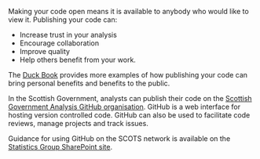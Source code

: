<!-- Code published publicly on GitHub -->

Making your code open means it is available to anybody who would like to view it. Publishing your code can:

-   Increase trust in your analysis
-   Encourage collaboration
-   Improve quality
-   Help others benefit from your work.

The [Duck Book](https://best-practice-and-impact.github.io/qa-of-code-guidance/project_documentation.html#open-source-your-code) provides more examples of how publishing your code can bring personal benefits and benefits to the public.

In the Scottish Government, analysts can publish their code on the [Scottish Government Analysis GitHub organisation](https://github.com/ScotGovAnalysis). GitHub is a web interface for hosting version controlled code. GitHub can also be used to facilitate code reviews, manage projects and track issues.

Guidance for using GitHub on the SCOTS network is available on the [Statistics Group SharePoint site](https://scotsconnect.sharepoint.com/sites/StatisticsGroup-Org-SG/SitePages/Version-Control.aspx).